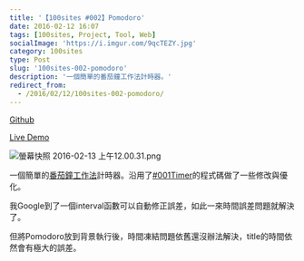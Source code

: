 ```yaml
---
title: '【100sites #002】Pomodoro'
date: 2016-02-12 16:07
tags: [100sites, Project, Tool, Web]
socialImage: 'https://i.imgur.com/9qcTEZY.jpg'
category: 100sites
type: Post
slug: '100sites-002-pomodoro'
description: '一個簡單的番茄鐘工作法計時器。'
redirect_from:
  - /2016/02/12/100sites-002-pomodoro/
---
```


[Github](https://github.com/Kamigami55/100sites/tree/master/002_Pomodoro)

[Live Demo](http://kamigami55.github.io/100sites/002_Pomodoro/pomodoro.html)

![螢幕快照 2016-02-13 上午12.00.31.png](https://i.imgur.com/9qcTEZY.jpg)

一個簡單的[番茄鐘工作法](https://zh.wikipedia.org/zh-tw/番茄工作法)計時器。沿用了[#001Timer](http://easonchang.com/2016/02/12/100sites-001-timer/)的程式碼做了一些修改與優化。

我Google到了一個interval函數可以自動修正誤差，如此一來時間誤差問題就解決了。

但將Pomodoro放到背景執行後，時間凍結問題依舊還沒辦法解決，title的時間依然會有極大的誤差。
